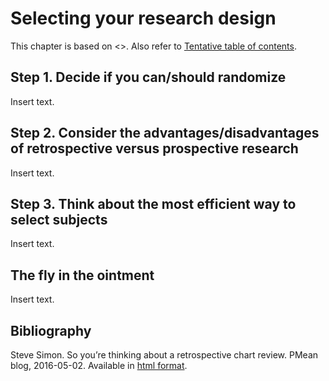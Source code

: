 # Selecting your research design

This chapter is based on <<find web page>>. Also refer to [Tentative table of contents](http://www.pmean.com/10/Contents.html).

## Step 1. Decide if you can/should randomize

Insert text.

## Step 2. Consider the advantages/disadvantages of retrospective versus prospective research

Insert text.

## Step 3. Think about the most efficient way to select subjects

Insert text.

## The fly in the ointment

Insert text.

## Bibliography

Steve Simon. So you’re thinking about a retrospective chart review. PMean blog, 2016-05-02. Available in [html format](http://blog.pmean.com/chart-review/).

